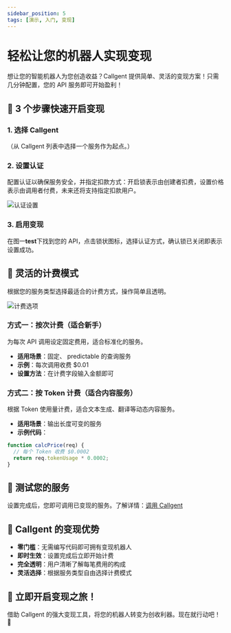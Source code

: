 ```yaml
---
sidebar_position: 5
tags: [演示, 入门, 变现]
---
```


# 轻松让您的机器人实现变现

想让您的智能机器人为您创造收益？Callgent 提供简单、灵活的变现方案！只需几分钟配置，您的 API 服务即可开始盈利！

## 🚀 3 个步骤快速开启变现

### 1. 选择 Callgent
（从 Callgent 列表中选择一个服务作为起点。）

### 2. 设置认证
配置认证以确保服务安全，并指定扣款方式：开启锁表示由创建者扣费，设置价格表示由调用者付费，未来还将支持指定扣款用户。

![认证设置](/img/tutorials/auth.jpg)

### 3. 启用变现
在图一**test**下找到您的 API，点击锁状图标，选择认证方式，确认锁已关闭即表示设置成功。

## 💸 灵活的计费模式

根据您的服务类型选择最适合的计费方式，操作简单且透明。

![计费选项](/img/tutorials/pricing.jpg)

### 方式一：按次计费（适合新手）
为每次 API 调用设定固定费用，适合标准化的服务。

- **适用场景**：固定、 predictable 的查询服务
- **示例**：每次调用收费 $0.01
- **设置方法**：在计费字段输入金额即可

### 方式二：按 Token 计费（适合内容服务）
根据 Token 使用量计费，适合文本生成、翻译等动态内容服务。

- **适用场景**：输出长度可变的服务
- **示例代码**：
```javascript
function calcPrice(req) {
  // 每个 Token 收费 $0.0002
  return req.tokenUsage * 0.0002;
}
```

## 🔗 测试您的服务
设置完成后，您即可调用已变现的服务。了解详情：[调用 Callgent](/docs/quick-start/call-the-callgent)

## 🌟 Callgent 的变现优势
- **零门槛**：无需编写代码即可拥有变现机器人
- **即时生效**：设置完成后立即开始计费
- **完全透明**：用户清晰了解每笔费用的构成
- **灵活选择**：根据服务类型自由选择计费模式

## 🎉 立即开启变现之旅！
借助 Callgent 的强大变现工具，将您的机器人转变为创收利器。现在就行动吧！🚀